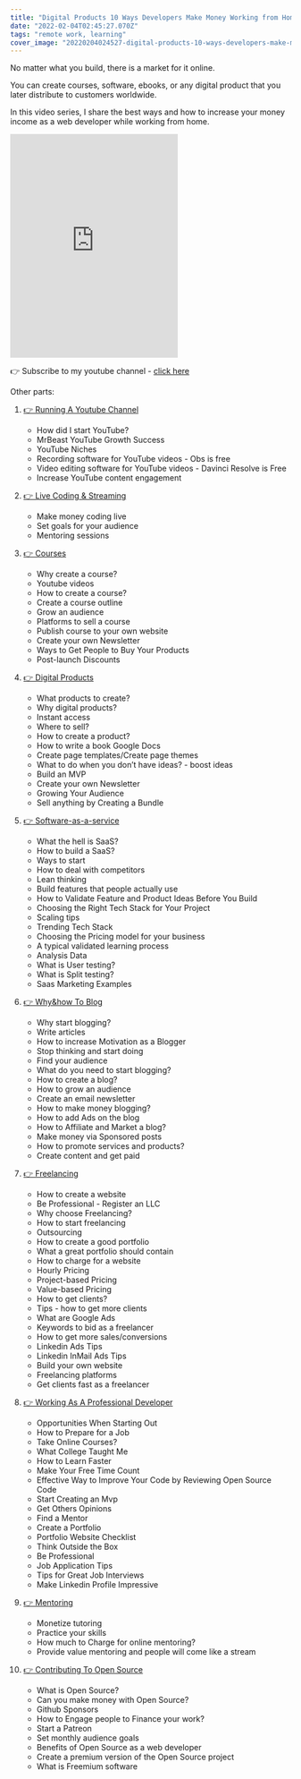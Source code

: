 ```yaml
---
title: "Digital Products 10 Ways Developers Make Money Working from Home E04"
date: "2022-02-04T02:45:27.070Z"
tags: "remote work, learning"
cover_image: "20220204024527-digital-products-10-ways-developers-make-money-working-from-home-e04.png"
---
```


No matter what you build, there is a market for it online.

You can create courses, software, ebooks, or any digital product that you later distribute to customers worldwide.

In this video series, I share the best ways and how to increase your money income as a web developer while working from home.

<iframe
  className="w-full"
  height="400"
  src="https://www.youtube.com/embed/ORbLO2rjHaQ"
  title="YouTube video player"
  frameBorder="0"
  allow="accelerometer; autoplay; clipboard-write; encrypted-media; gyroscope; picture-in-picture"
  allowFullScreen
></iframe>

👉 Subscribe to my youtube channel - [click here](https://bit.ly/31SdiZv)

Other parts:

1.  [👉 Running A Youtube Channel](https://youtu.be/MMbp6eNk4Q8)

    - How did I start YouTube?
    - MrBeast YouTube Growth Success
    - YouTube Niches
    - Recording software for YouTube videos - Obs is free
    - Video editing software for YouTube videos - Davinci Resolve is Free
    - Increase YouTube content engagement

2.  [👉 Live Coding & Streaming](https://youtu.be/d7jczFpBKl0)

    - Make money coding live
    - Set goals for your audience
    - Mentoring sessions

3.  [👉 Courses](https://youtu.be/zs4abEW9nNk)

    - Why create a course?
    - Youtube videos
    - How to create a course?
    - Create a course outline
    - Grow an audience
    - Platforms to sell a course
    - Publish course to your own website
    - Create your own Newsletter
    - Ways to Get People to Buy Your Products
    - Post-launch Discounts

4.  [👉 Digital Products](https://youtu.be/ORbLO2rjHaQ)

    - What products to create?
    - Why digital products?
    - Instant access
    - Where to sell?
    - How to create a product?
    - How to write a book Google Docs
    - Create page templates/Create page themes
    - What to do when you don’t have ideas? - boost ideas
    - Build an MVP
    - Create your own Newsletter
    - Growing Your Audience
    - Sell anything by Creating a Bundle

5.  [👉 Software-as-a-service](https://youtu.be/lnwifUqJ7HU)

    - What the hell is SaaS?
    - How to build a SaaS?
    - Ways to start
    - How to deal with competitors
    - Lean thinking
    - Build features that people actually use
    - How to Validate Feature and Product Ideas Before You Build
    - Choosing the Right Tech Stack for Your Project
    - Scaling tips
    - Trending Tech Stack
    - Choosing the Pricing model for your business
    - A typical validated learning process
    - Analysis Data
    - What is User testing?
    - What is Split testing?
    - Saas Marketing Examples

6.  [👉 Why&how To Blog](https://youtu.be/E5XNUr04p7k)

    - Why start blogging?
    - Write articles
    - How to increase Motivation as a Blogger
    - Stop thinking and start doing
    - Find your audience
    - What do you need to start blogging?
    - How to create a blog?
    - How to grow an audience
    - Create an email newsletter
    - How to make money blogging?
    - How to add Ads on the blog
    - How to Affiliate and Market a blog?
    - Make money via Sponsored posts
    - How to promote services and products?
    - Create content and get paid

7.  [👉 Freelancing](https://youtu.be/JjGTrdJkiJs)

    - How to create a website
    - Be Professional - Register an LLC
    - Why choose Freelancing?
    - How to start freelancing
    - Outsourcing
    - How to create a good portfolio
    - What a great portfolio should contain
    - How to charge for a website
    - Hourly Pricing
    - Project-based Pricing
    - Value-based Pricing
    - How to get clients?
    - Tips - how to get more clients
    - What are Google Ads
    - Keywords to bid as a freelancer
    - How to get more sales/conversions
    - Linkedin Ads Tips
    - Linkedin InMail Ads Tips
    - Build your own website
    - Freelancing platforms
    - Get clients fast as a freelancer

8.  [👉 Working As A Professional Developer](https://youtu.be/uJKVk7cv3Dw)

    - Opportunities When Starting Out
    - How to Prepare for a Job
    - Take Online Courses?
    - What College Taught Me
    - How to Learn Faster
    - Make Your Free Time Count
    - Effective Way to Improve Your Code by Reviewing Open Source Code
    - Start Creating an Mvp
    - Get Others Opinions
    - Find a Mentor
    - Create a Portfolio
    - Portfolio Website Checklist
    - Think Outside the Box
    - Be Professional
    - Job Application Tips
    - Tips for Great Job Interviews
    - Make Linkedin Profile Impressive

9.  [👉 Mentoring](https://youtu.be/Ni6Jlkj4Xuo)

    - Monetize tutoring
    - Practice your skills
    - How much to Charge for online mentoring?
    - Provide value mentoring and people will come like a stream

10. [👉 Contributing To Open Source](https://youtu.be/qVN9FIY0j4Y)
    - What is Open Source?
    - Can you make money with Open Source?
    - Github Sponsors
    - How to Engage people to Finance your work?
    - Start a Patreon
    - Set monthly audience goals
    - Benefits of Open Source as a web developer
    - Create a premium version of the Open Source project
    - What is Freemium software
